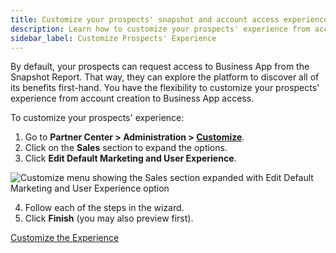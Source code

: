 ```yaml
---
title: Customize your prospects' snapshot and account access experience
description: Learn how to customize your prospects' experience from account creation to Business App access.
sidebar_label: Customize Prospects' Experience
---
```


By default, your prospects can request access to Business App from the Snapshot Report. That way, they can explore the platform to discover all of its benefits first-hand. You have the flexibility to customize your prospects' experience from account creation to Business App access.

To customize your prospects' experience:

1. Go to **Partner Center > Administration > [Customize](https://partners.vendasta.com/customize-design?utm_campaign=partner-onboarding&utm_medium=referral&utm_source=resource-center&utm_content=customize-platform-inline-link)**.  
2. Click on the **Sales** section to expand the options.
3. Click **Edit Default Marketing and User Experience**.

![Customize menu showing the Sales section expanded with Edit Default Marketing and User Experience option](./img/customize-snapshot-experience/customize-menu.png)

4. Follow each of the steps in the wizard.
5. Click **Finish** (you may also preview first).

<div style={{textAlign: 'center', paddingBottom: '15px'}}>
  <a 
    style={{ 
      fontSize: '16px', 
      fontWeight: 'bold', 
      color: '#ffffff', 
      backgroundColor: '#33ace2', 
      textDecoration: 'none', 
      borderRadius: '5px', 
      padding: '10px 30px 9px 30px', 
      border: '1px solid #33ACE2', 
      display: 'inline-block', 
      textAlign: 'center'
    }} 
    href="https://partners.vendasta.com/customize-design?utm_campaign=partner-onboarding&utm_medium=referral&utm_source=resource-center&utm_content=customize-platform-button" 
    target="_blank" 
    rel="noopener"
  >
    Customize the Experience
  </a>
</div>
